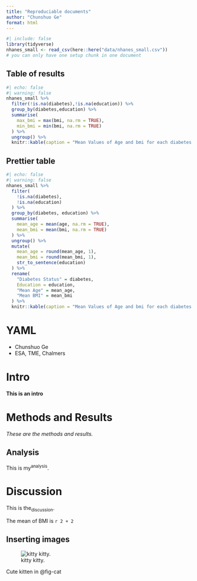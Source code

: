 ```yaml
---
title: "Reproduciable documents"
author: "Chunshuo Ge"
format: html
---
```


```r
#| include: false
library(tidyverse)
nhanes_small <- read_csv(here::here("data/nhanes_small.csv"))
# you can only have one setup chunk in one document
```


## Table of results

```r
#| echo: false
#| warning: false
nhanes_small %>%
  filter(!is.na(diabetes),!is.na(education)) %>%
  group_by(diabetes,education) %>%
  summarise(
    max_bmi = max(bmi, na.rm = TRUE),
    min_bmi = min(bmi, na.rm = TRUE)
  ) %>%
  ungroup() %>%
  knitr::kable(caption = "Mean Values of Age and bmi for each diabetes and physical activity status")
```

## Prettier table

```r
#| echo: false
#| warning: false
nhanes_small %>%
  filter(
    !is.na(diabetes),
    !is.na(education)
  ) %>%
  group_by(diabetes, education) %>%
  summarise(
    mean_age = mean(age, na.rm = TRUE),
    mean_bmi = mean(bmi, na.rm = TRUE)
  ) %>%
  ungroup() %>%
  mutate(
    mean_age = round(mean_age, 1),
    mean_bmi = round(mean_bmi, 1),
    str_to_sentence(education)
  ) %>%
  rename(
    "Diabetes Status" = diabetes,
    Education = education,
    "Mean Age" = mean_age,
    "Mean BMI" = mean_bmi
  ) %>%
  knitr::kable(caption = "Mean Values of Age and bmi for each diabetes and physical activity status")
```


# YAML

- Chunshuo Ge
- ESA, TME, Chalmers

# Intro

**This is an intro**

# Methods and Results

*These are the methods and results.*

## Analysis

This is my^analysis^. 

# Discussion

This is the~discussion~.

The mean of BMI is `r 2 + 2`

## Inserting images

![kitty kitty.](images/kitty.png){#fig-cat}

Cute kitten in @fig-cat
